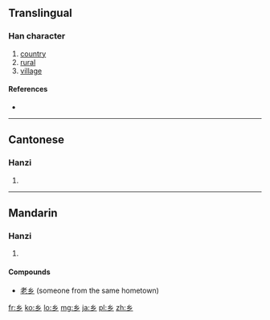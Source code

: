 {{also|鄉|鄕}}<!-- may be replaced by zh-forms -->
==Translingual==

===Han character===
{{Han char|rn=52|rad=幺|as=00|sn=3|var=1|four=|canj=女女竹 (VVH)}}

# [[country]]
# [[rural]]
# [[village]]

====References====
* {{Han ref|kx=0084.051|hdz=10051.050|uh=4E61|ud=20065}}

----

==Cantonese==

===Hanzi===
{{yue-hanzi|jyut=[[hoeng1]]|y=heung1|tra=鄉}}

# {{defn|lang=yue|sort=幺00}}

----

==Mandarin==

===Hanzi===
{{cmn-hanzi|tra=鄉|pin=[[xiāng]] ([[xiang1]])|wg=hsiang<sup>1</sup>}}
#{{defn|lang=cmn|sort=幺00}}

====Compounds====
*[[老乡]] (someone from the same hometown)

[[fr:乡]]
[[ko:乡]]
[[lo:乡]]
[[mg:乡]]
[[ja:乡]]
[[pl:乡]]
[[zh:乡]]